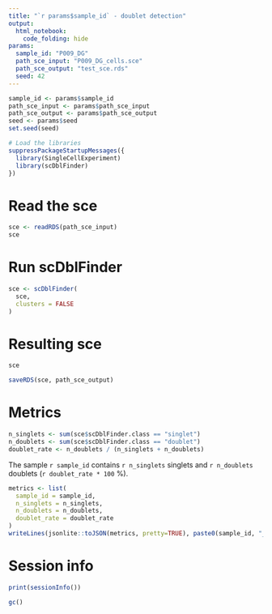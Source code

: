 ```yaml
---
title: "`r params$sample_id` - doublet detection"
output:
  html_notebook:
    code_folding: hide
params:
  sample_id: "P009_DG"
  path_sce_input: "P009_DG_cells.sce"
  path_sce_output: "test_sce.rds"
  seed: 42
---
```


```r
sample_id <- params$sample_id
path_sce_input <- params$path_sce_input
path_sce_output <- params$path_sce_output
seed <- params$seed
set.seed(seed)

# Load the libraries
suppressPackageStartupMessages({
  library(SingleCellExperiment)
  library(scDblFinder)
})
```

# Read the sce

```r
sce <- readRDS(path_sce_input)
sce
```

# Run scDblFinder

```r
sce <- scDblFinder(
  sce,
  clusters = FALSE
)
```

# Resulting sce

```r
sce
```

```r
saveRDS(sce, path_sce_output)
```

# Metrics

```r
n_singlets <- sum(sce$scDblFinder.class == "singlet")
n_doublets <- sum(sce$scDblFinder.class == "doublet")
doublet_rate <- n_doublets / (n_singlets + n_doublets)
```

The sample `r sample_id` contains `r n_singlets` singlets and `r n_doublets` doublets (`r doublet_rate * 100` %).

```r
metrics <- list(
  sample_id = sample_id,
  n_singlets = n_singlets,
  n_doublets = n_doublets,
  doublet_rate = doublet_rate
)
writeLines(jsonlite::toJSON(metrics, pretty=TRUE), paste0(sample_id, "_doublet_metrics.json"))
```

# Session info

```r
print(sessionInfo())
```

```r
gc()
```
